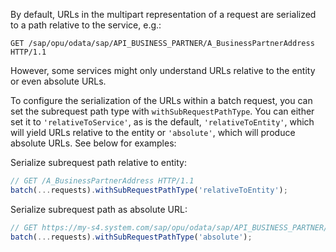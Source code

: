 By default, URLs in the multipart representation of a request are serialized to a path relative to the service, e.g.:

```
GET /sap/opu/odata/sap/API_BUSINESS_PARTNER/A_BusinessPartnerAddress HTTP/1.1
```

However, some services might only understand URLs relative to the entity or even absolute URLs.

To configure the serialization of the URLs within a batch request, you can set the subrequest path type with `withSubRequestPathType`.
You can either set it to `'relativeToService'`, as is the default, `'relativeToEntity'`, which will yield URLs relative to the entity or `'absolute'`, which will produce absolute URLs.
See below for examples:

Serialize subrequest path relative to entity:

```ts
// GET /A_BusinessPartnerAddress HTTP/1.1
batch(...requests).withSubRequestPathType('relativeToEntity');
```

Serialize subrequest path as absolute URL:

```ts
// GET https://my-s4.system.com/sap/opu/odata/sap/API_BUSINESS_PARTNER/A_BusinessPartnerAddress HTTP/1.1
batch(...requests).withSubRequestPathType('absolute');
```
